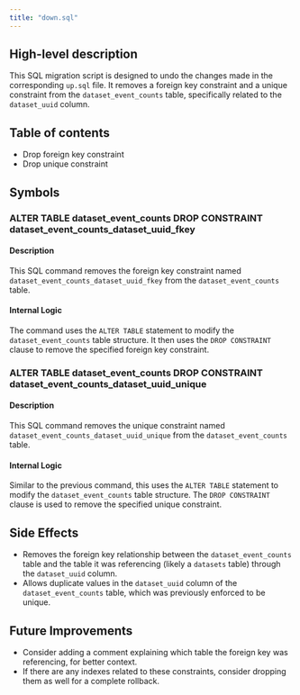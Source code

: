 ```yaml
---
title: "down.sql"
---
```


## High-level description
This SQL migration script is designed to undo the changes made in the corresponding `up.sql` file. It removes a foreign key constraint and a unique constraint from the `dataset_event_counts` table, specifically related to the `dataset_uuid` column.

## Table of contents
- Drop foreign key constraint
- Drop unique constraint

## Symbols

### ALTER TABLE dataset_event_counts DROP CONSTRAINT dataset_event_counts_dataset_uuid_fkey
#### Description
This SQL command removes the foreign key constraint named `dataset_event_counts_dataset_uuid_fkey` from the `dataset_event_counts` table.

#### Internal Logic
The command uses the `ALTER TABLE` statement to modify the `dataset_event_counts` table structure. It then uses the `DROP CONSTRAINT` clause to remove the specified foreign key constraint.

### ALTER TABLE dataset_event_counts DROP CONSTRAINT dataset_event_counts_dataset_uuid_unique
#### Description
This SQL command removes the unique constraint named `dataset_event_counts_dataset_uuid_unique` from the `dataset_event_counts` table.

#### Internal Logic
Similar to the previous command, this uses the `ALTER TABLE` statement to modify the `dataset_event_counts` table structure. The `DROP CONSTRAINT` clause is used to remove the specified unique constraint.

## Side Effects
- Removes the foreign key relationship between the `dataset_event_counts` table and the table it was referencing (likely a `datasets` table) through the `dataset_uuid` column.
- Allows duplicate values in the `dataset_uuid` column of the `dataset_event_counts` table, which was previously enforced to be unique.

## Future Improvements
- Consider adding a comment explaining which table the foreign key was referencing, for better context.
- If there are any indexes related to these constraints, consider dropping them as well for a complete rollback.